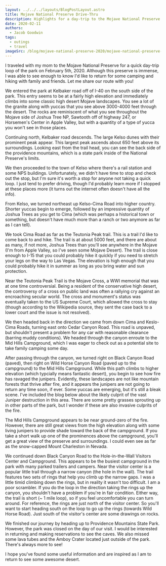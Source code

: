 ```yaml
---
layout: ../../../layouts/BlogPostLayout.astro
title: Mojave National Preserve Drive-Thru
description: Highlights for a day-trip to the Mojave National Preserve
date: 2020-02-11
authors:
  - Jacob Goodwin
tags:
  - outings
  - travel
imageSrc: /blog/mojave-national-preserve-2020/mojave-national-preserve-2020-00011
---
```



I traveled with my mom to the Mojave National Preserve for a quick day-trip loop of the park on February 5th, 2020. Although this preserve is immense, I was able to see enough to know I'd like to return for some camping and hiking with family and friends. Let me share our route with you!

We entered the park at Kelbaker road off of I-40 on the south side of the park. This entry seems to be at a fairly high elevation and immediately climbs into some classic high desert Mojave landscapes. You see a lot of the granite along with yuccas that you see above 3000-4000 feet through the desert. The rocks are reminiscent of what you see throughout the Mojave side of Joshua Tree NP, Sawtooth off of highway 247, or Horsemen's Center in Apple Valley, but with a quantity of a type of yucca you won't see in those places.

<BlogImage
  path="images/blog/mojave-national-preserve-2020"
  name="mojave-national-preserve-2020-00000"
  caption="Views looking west of Kelbaker road near I-40 looking towards Granite Peak"
/>

Continuing north, Kelbaker road descends. The large Kelso dunes with their prominent peak appear. This largest peak ascends about 650 feet above its surroundings. Looking east from the trail head, you can see the back side of the providence mountains, which is a state park inside of the National Preserve's limits.

<BlogImage
  path="images/blog/mojave-national-preserve-2020"
  name="mojave-national-preserve-2020-00002"
  caption="Kelso Dunes from near the trailhead"
/>

<BlogImage
  path="images/blog/mojave-national-preserve-2020"
  name="mojave-national-preserve-2020-00001"
  caption="Providence Mountains viewed from the Kelso Dunes Trailhead"
/>

We then proceeded to the town of Kelso where there's a rail station and some NPS buildings. Unfortunately, we didn't have time to stop and check out the stop, but I'm sure it's worth a stop for anyone not taking a quick loop. I just tend to prefer driving, though I'd probably learn more if I stopped at these places more (it turns out the internet often doesn't have all the info).

From Kelso, we turned northeast up Kelso-Cima Road into higher country. Shorter yuccas begin to emerge, followed by an impressive quantity of Joshua Trees as you get to Cima (which was perhaps a historical town or something, but doesn't have much more than a ranch or two anymore as far as I can tell).

<BlogImage
  path="images/blog/mojave-national-preserve-2020"
  name="mojave-national-preserve-2020-00003"
  caption="Just off Cima Rd near Cima, looking South towards Mid Hills Campground"
/>

We took Cima Road as far as the Teutonia Peak trail. This is a trail I'd like to come back to and hike. The trail is at about 5000 feet, and there are about as many, if not more, Joshua Trees than you'll see anywhere in the Mojave (I'm from Apple Valley, so I've seen some Mojave Desert). The trail is close enough to I-15 that you could probably hike it quickly if you need to stretch your legs on the way to Las Vegas. The elevation is high enough that you could probably hike it in summer as long as you bring water and sun protection.

Near the Teutonia Peak Trail is the Mojave Cross, a WWI memorial that was at one time controversial. Being a resident of the conservative high desert, the controversy of a cross on public land was often a rallying cry against an encroaching secular world. The cross and monument's status was eventually taken to the US Supreme Court, which allowed the cross to stay (though according to the Wikipedia source, they sent the case back to a lower court and the issue is not resolved).

<BlogImage
  path="images/blog/mojave-national-preserve-2020"
  name="mojave-national-preserve-2020-00004"
  caption="Teutonia Peak Trailhead"
/>

<BlogImage
  path="images/blog/mojave-national-preserve-2020"
  name="mojave-national-preserve-2020-00005"
  caption="Mojave Memorial Cross"
/>

We then headed back in the direction we came from down Cima and Keslo-Cima Roads, turning east onto Cedar Canyon Road. This road is unpaved, but shouldn't present a problem for any car with reasonable clearance (barring muddy conditions). We headed through the canyon enroute to the Mid Hills Campground, which I was eager to check out as a potential site to take family camping some day.

<BlogImage
  path="images/blog/mojave-national-preserve-2020"
  name="mojave-national-preserve-2020-00006"
  caption="Wash and Hills off of Cedar Canyon Road"
/>

After passing through the canyon, we turned right on Black Canyon Road (paved), then right on Wild Horse Canyon Road (paved up to the campground) to the Mid Hills Campground. While this path climbs to higher elevation (which typcially means fantastic desert), you begin to see how fire has ravaged the junipers. Evidently, these landscapes are not like mountain forests that thrive after fire, and it appears the junipers are not going to return any time soon, if ever. Some yuccas are emerging, but it's still a bleak scene. I've included the blog below about the likely culprit of the vast Juniper destruction in this area. There are some pretty grasses sprouting up in other parts of the park, but I wonder if these are also invasive culprits of the fire.

The Mid Hills Campground appears to be near ground-zero of the fire. However, there are still great views from the high elevation along with some living junipers to provide shade toward the back of the campground. If you take a short walk up one of the prominences above the campground, you'll get a great view of the preserve and surroundings. I could even see as far as the snow-capped Mount Charleston in Nevada.

<BlogImage
  path="images/blog/mojave-national-preserve-2020"
  name="mojave-national-preserve-2020-00008"
  caption="Patch of still-living trees in Mid Hills Campground"
/>

<BlogImage
  path="images/blog/mojave-national-preserve-2020"
  name="mojave-national-preserve-2020-00007"
  caption="Boulders near Mid Hills Campground. In the foreground you can just make out burned junipers."
/>

We continued down Black Canyon Road to the Hole-in-the-Wall Visitors Center and Campground. This appears to be the busiest campground in the park with many parked trailers and campers. Near the visitor center is a popular little trail through a narrow canyon (the hole in the wall). The trail features two sets of rings that help you climb up the narrow gaps. I was a little timid climbing down the rings, but in reality it wasn't too difficult. I am a poor scrambler. If you do the loop in the direction taking the rings up the canyon, you shouldn't have a problem if you're in fair condition. Either way, the trail is short (~ 1 mile loop), so if you feel uncomfortable you can turn around. For reference, the rings are just north of the visitor center. So you'll want to start heading south on the loop to go up the rings (towards Wild Horse Road). Just south of the visitor's center are some drawings on rocks.

<BlogImage
  path="images/blog/mojave-national-preserve-2020"
  name="mojave-national-preserve-2020-00009"
  caption="Hole-in-the-Wall Canyon"
/>

<BlogImage
  path="images/blog/mojave-national-preserve-2020"
  name="mojave-national-preserve-2020-00010"
  caption="Rings on Hole-in-the-Wall Trail"
/>

<BlogImage
  path="images/blog/mojave-national-preserve-2020"
  name="mojave-national-preserve-2020-00012"
  caption="Panorama looking back into the canyon - overexposed much?"
/>

<BlogImage
  path="images/blog/mojave-national-preserve-2020"
  name="mojave-national-preserve-2020-00013"
  caption="Emerging from Hole-in-the-Wall Canyon. Kind of pretty... but maybe all this grass is bad news."
/>

<BlogImage
  path="images/blog/mojave-national-preserve-2020"
  name="mojave-national-preserve-2020-00014"
  caption="Rock carvings on loop trail"
/>

We finished our journey by heading up to Providence Mountains State Park. However, the park was closed on the day of our visit. I would be interested in returning and making reservations to see the caves. We also missed some lava tubes and the Amboy Crater located just outside of the park. There's always more to see!

<BlogImage
  path="images/blog/mojave-national-preserve-2020"
  name="mojave-national-preserve-2020-00015"
  caption="Providence Mountains from the state park entry"
/>

I hope you've found some useful information and are inspired as I am to return to see some awesome desert.
